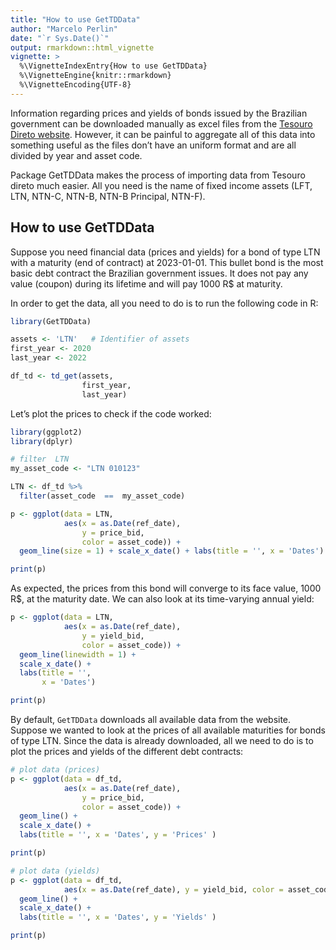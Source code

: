 ```yaml
---
title: "How to use GetTDData"
author: "Marcelo Perlin"
date: "`r Sys.Date()`"
output: rmarkdown::html_vignette
vignette: >
  %\VignetteIndexEntry{How to use GetTDData}
  %\VignetteEngine{knitr::rmarkdown}
  %\VignetteEncoding{UTF-8}
---
```


Information regarding prices and  yields of bonds issued by the Brazilian government can be downloaded manually as excel files from the [Tesouro Direto website](https://www.tesourodireto.com.br/). However, it can be painful to aggregate all of this data into something useful as the files don't have an uniform format and are all divided by year and asset code.

Package GetTDData makes the process of importing data from Tesouro direto much easier. All you need is the name of fixed income assets (LFT, LTN, NTN-C, NTN-B, NTN-B Principal, NTN-F). 


## How to use GetTDData

Suppose you need financial data (prices and yields) for a bond of type LTN with a maturity (end of contract) at 2023-01-01. This bullet bond is the most basic debt contract the Brazilian government issues. It does not pay any value (coupon) during its lifetime and will pay 1000 R$ at maturity.

In order to get the data, all you need to do is to run the following code in R:

```r
library(GetTDData)

assets <- 'LTN'   # Identifier of assets 
first_year <- 2020
last_year <- 2022

df_td <- td_get(assets,
                first_year,
                last_year)
```

Let's plot the prices to check if the code worked: 

```r
library(ggplot2)
library(dplyr)

# filter  LTN 
my_asset_code <- "LTN 010123"

LTN <- df_td %>%
  filter(asset_code  ==  my_asset_code)

p <- ggplot(data = LTN, 
            aes(x = as.Date(ref_date), 
                y = price_bid, 
                color = asset_code)) + 
  geom_line(size = 1) + scale_x_date() + labs(title = '', x = 'Dates')

print(p)
```

As expected, the prices from this bond will converge to its face value, 1000 R$, at the maturity date. We can also look at its time-varying annual yield:


```r
p <- ggplot(data = LTN, 
            aes(x = as.Date(ref_date), 
                y = yield_bid, 
                color = asset_code)) + 
  geom_line(linewidth = 1) + 
  scale_x_date() + 
  labs(title = '', 
       x = 'Dates')

print(p)
```

By default, `GetTDData` downloads all available data from the website. Suppose we wanted to look at the prices of all available maturities for bonds of type LTN. Since the data is already downloaded, all we need to do is to plot the prices and yields of the different debt contracts:

```r
# plot data (prices)
p <- ggplot(data = df_td, 
            aes(x = as.Date(ref_date), 
                y = price_bid, 
                color = asset_code)) + 
  geom_line() + 
  scale_x_date() + 
  labs(title = '', x = 'Dates', y = 'Prices' )

print(p)

# plot data (yields)
p <- ggplot(data = df_td, 
            aes(x = as.Date(ref_date), y = yield_bid, color = asset_code)) + 
  geom_line() + 
  scale_x_date() + 
  labs(title = '', x = 'Dates', y = 'Yields' )

print(p)

```
